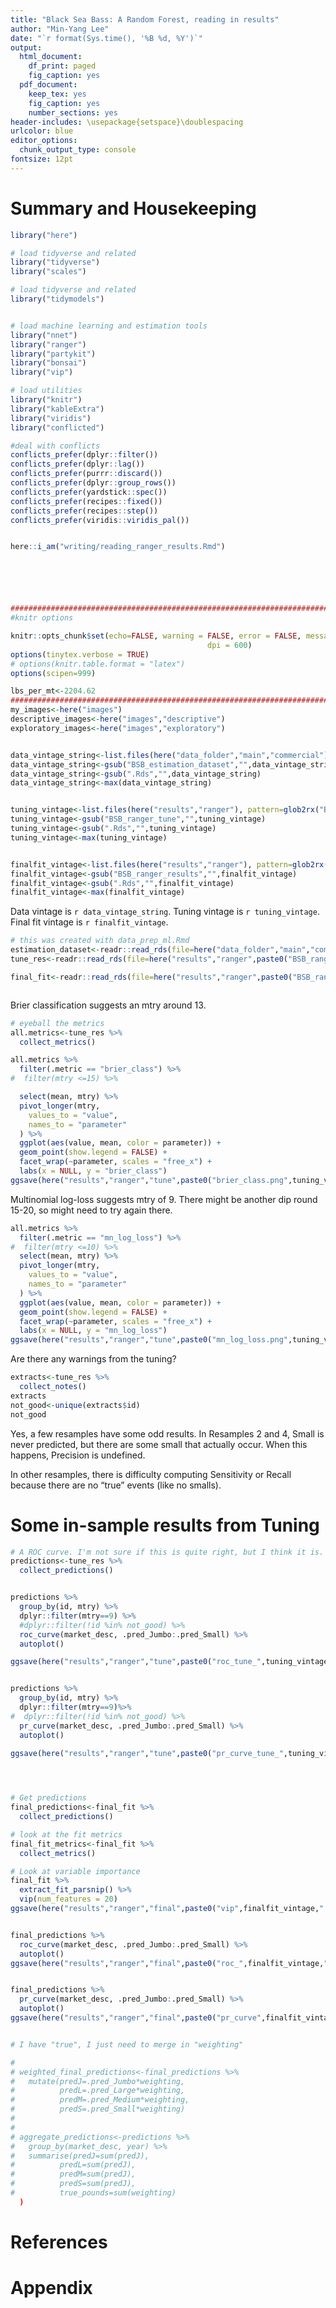 ```yaml
---
title: "Black Sea Bass: A Random Forest, reading in results"
author: "Min-Yang Lee"
date: "`r format(Sys.time(), '%B %d, %Y')`"
output:
  html_document:
    df_print: paged
    fig_caption: yes
  pdf_document:
    keep_tex: yes
    fig_caption: yes
    number_sections: yes
header-includes: \usepackage{setspace}\doublespacing
urlcolor: blue
editor_options:
  chunk_output_type: console
fontsize: 12pt
---
```


# Summary and Housekeeping


<!---- 
 The global_options chunk loads libraries, sets options, figures out if you're on a desktop or server, sets years, and sets graphing options
 --->
```r


library("here")

# load tidyverse and related
library("tidyverse")
library("scales")

# load tidyverse and related
library("tidymodels")


# load machine learning and estimation tools
library("nnet")
library("ranger")
library("partykit")
library("bonsai")
library("vip")

# load utilities
library("knitr")
library("kableExtra")
library("viridis")
library("conflicted")

#deal with conflicts
conflicts_prefer(dplyr::filter())
conflicts_prefer(dplyr::lag())
conflicts_prefer(purrr::discard())
conflicts_prefer(dplyr::group_rows())
conflicts_prefer(yardstick::spec())
conflicts_prefer(recipes::fixed())
conflicts_prefer(recipes::step())
conflicts_prefer(viridis::viridis_pal())


here::i_am("writing/reading_ranger_results.Rmd")






#############################################################################
#knitr options

knitr::opts_chunk$set(echo=FALSE, warning = FALSE, error = FALSE, message = FALSE, comment = FALSE, cache = FALSE, progress = TRUE, verbose = FALSE, 
											dpi = 600)
options(tinytex.verbose = TRUE)
# options(knitr.table.format = "latex")
options(scipen=999)

lbs_per_mt<-2204.62
#############################################################################
my_images<-here("images")
descriptive_images<-here("images","descriptive")
exploratory_images<-here("images","exploratory")


data_vintage_string<-list.files(here("data_folder","main","commercial"), pattern=glob2rx("BSB_estimation_dataset*Rds"))
data_vintage_string<-gsub("BSB_estimation_dataset","",data_vintage_string)
data_vintage_string<-gsub(".Rds","",data_vintage_string)
data_vintage_string<-max(data_vintage_string)


tuning_vintage<-list.files(here("results","ranger"), pattern=glob2rx("BSB_ranger_tune*Rds"))
tuning_vintage<-gsub("BSB_ranger_tune","",tuning_vintage)
tuning_vintage<-gsub(".Rds","",tuning_vintage)
tuning_vintage<-max(tuning_vintage)


finalfit_vintage<-list.files(here("results","ranger"), pattern=glob2rx("BSB_ranger_results*Rds"))
finalfit_vintage<-gsub("BSB_ranger_results","",finalfit_vintage)
finalfit_vintage<-gsub(".Rds","",finalfit_vintage)
finalfit_vintage<-max(finalfit_vintage)


```

Data vintage is `r data_vintage_string`. Tuning vintage is `r tuning_vintage`.  Final fit vintage is `r finalfit_vintage`.

```r
# this was created with data_prep_ml.Rmd
estimation_dataset<-readr::read_rds(file=here("data_folder","main","commercial",paste0("BSB_estimation_dataset",data_vintage_string,".Rds")))
tune_res<-readr::read_rds(file=here("results","ranger",paste0("BSB_ranger_tune",tuning_vintage,".Rds")))

final_fit<-readr::read_rds(file=here("results","ranger",paste0("BSB_ranger_results",tuning_vintage,".Rds")))



```

Brier classification suggests an mtry around 13.

```r

# eyeball the metrics 
all.metrics<-tune_res %>%
  collect_metrics() 

all.metrics %>%
  filter(.metric == "brier_class") %>%
#  filter(mtry <=15) %>%

  select(mean, mtry) %>%
  pivot_longer(mtry,
    values_to = "value",
    names_to = "parameter"
  ) %>%
  ggplot(aes(value, mean, color = parameter)) +
  geom_point(show.legend = FALSE) +
  facet_wrap(~parameter, scales = "free_x") +
  labs(x = NULL, y = "brier_class")
ggsave(here("results","ranger","tune",paste0("brier_class.png",tuning_vintage,".png")), plot=last_plot())

```

Multinomial log-loss suggests mtry of 9.  There might be another dip round 15-20, so might need to try again there.

```r
all.metrics %>%
  filter(.metric == "mn_log_loss") %>%
#  filter(mtry <=10) %>%
  select(mean, mtry) %>%
  pivot_longer(mtry,
    values_to = "value",
    names_to = "parameter"
  ) %>%
  ggplot(aes(value, mean, color = parameter)) +
  geom_point(show.legend = FALSE) +
  facet_wrap(~parameter, scales = "free_x") +
  labs(x = NULL, y = "mn_log_loss")
ggsave(here("results","ranger","tune",paste0("mn_log_loss.png",tuning_vintage,".png")), plot=last_plot())

```


Are there any warnings from the tuning?

```r
extracts<-tune_res %>%
  collect_notes()
extracts
not_good<-unique(extracts$id)
not_good
```
Yes, a few resamples have some odd results. In Resamples 2 and 4, Small is never predicted, but there are some small that actually occur.  When this happens, Precision is undefined.

In other resamples, there is difficulty computing Sensitivity or Recall because there are no "true" events (like no smalls).

# Some in-sample results from Tuning

```r
# A ROC curve. I'm not sure if this is quite right, but I think it is.
predictions<-tune_res %>%
  collect_predictions()


predictions %>%
  group_by(id, mtry) %>%
  dplyr::filter(mtry==9) %>%
  #dplyr::filter(!id %in% not_good) %>%
  roc_curve(market_desc, .pred_Jumbo:.pred_Small) %>%
  autoplot()

ggsave(here("results","ranger","tune",paste0("roc_tune_",tuning_vintage,".png")), plot=last_plot())


predictions %>%
  group_by(id, mtry) %>%
  dplyr::filter(mtry==9)%>%
#  dplyr::filter(!id %in% not_good) %>%
  pr_curve(market_desc, .pred_Jumbo:.pred_Small) %>%
  autoplot()

ggsave(here("results","ranger","tune",paste0("pr_curve_tune_",tuning_vintage,".png")), plot=last_plot())


  
```

```r
# Get predictions
final_predictions<-final_fit %>%
  collect_predictions()

# look at the fit metrics
final_fit_metrics<-final_fit %>%
  collect_metrics()

# Look at variable importance
final_fit %>% 
  extract_fit_parsnip() %>% 
  vip(num_features = 20)
ggsave(here("results","ranger","final",paste0("vip",finalfit_vintage,".png")), plot=last_plot())


final_predictions %>%
  roc_curve(market_desc, .pred_Jumbo:.pred_Small) %>%
  autoplot()
ggsave(here("results","ranger","final",paste0("roc_",finalfit_vintage,".png")), plot=last_plot())


final_predictions %>%
  pr_curve(market_desc, .pred_Jumbo:.pred_Small) %>%
  autoplot()
ggsave(here("results","ranger","final",paste0("pr_curve",finalfit_vintage,".png")), plot=last_plot())


# I have "true", I just need to merge in "weighting"  

# 
# weighted_final_predictions<-final_predictions %>%
#   mutate(predJ=.pred_Jumbo*weighting,
#          predL=.pred_Large*weighting,
#          predM=.pred_Medium*weighting,
#          predS=.pred_Small*weighting)
# 
# 
# aggregate_predictions<-predictions %>%
#   group_by(market_desc, year) %>%
#   summarise(predJ=sum(predJ),
#          predL=sum(predJ),
#          predM=sum(predJ),
#          predS=sum(predJ),
#          true_pounds=sum(weighting)
  )
```




<!---
\newpage
--->
# References
<div id="refs"></div>





# Appendix{-}